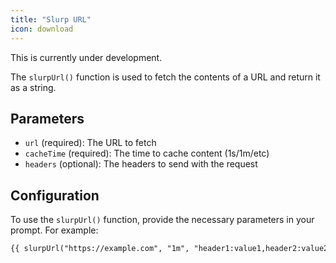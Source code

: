 ```yaml
---
title: "Slurp URL"
icon: download
---
```


<Warning>This is currently under development.</Warning>

The `slurpUrl()` function is used to fetch the contents of a URL and return it as a string.

## Parameters

- `url` (required): The URL to fetch
- `cacheTime` (required): The time to cache content (1s/1m/etc)
- `headers` (optional): The headers to send with the request

## Configuration

To use the `slurpUrl()` function, provide the necessary parameters in your prompt. For example:

```markdown
{{ slurpUrl("https://example.com", "1m", "header1:value1,header2:value2") }}
```

